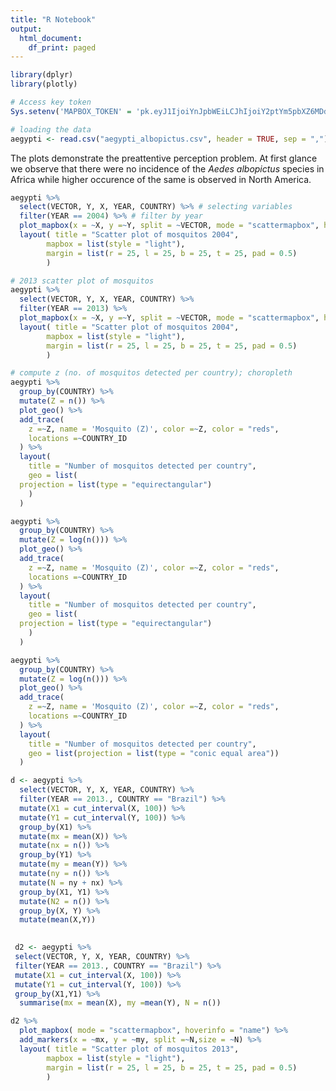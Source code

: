 ```yaml
---
title: "R Notebook"
output:
  html_document:
    df_print: paged
---
```

```r
library(dplyr)
library(plotly)
```

```r
# Access key token
Sys.setenv('MAPBOX_TOKEN' = 'pk.eyJ1IjoiYnJpbWEiLCJhIjoiY2ptYm5pbXZ6MDd1czNwcW10OHN4Y2theSJ9.SNmXpvkIL14Wn1ebhRr_ug')
```


```r
# loading the data
aegypti <- read.csv("aegypti_albopictus.csv", header = TRUE, sep = ",")
```

The plots demonstrate the preattentive perception problem. At first glance we observe that there were no incidence of the *Aedes albopictus* species in Africa while higher occurence of the same is observed in North America.
```r

aegypti %>%
  select(VECTOR, Y, X, YEAR, COUNTRY) %>% # selecting variables
  filter(YEAR == 2004) %>% # filter by year
  plot_mapbox(x = ~X, y =~Y, split = ~VECTOR, mode = "scattermapbox", hoverinfo = "name" ) %>% # scattemapbox
  layout( title = "Scatter plot of mosquitos 2004",
        mapbox = list(style = "light"),
        margin = list(r = 25, l = 25, b = 25, t = 25, pad = 0.5)
        )
```



```r
# 2013 scatter plot of mosquitos
aegypti %>%
  select(VECTOR, Y, X, YEAR, COUNTRY) %>%
  filter(YEAR == 2013) %>%
  plot_mapbox(x = ~X, y =~Y, split = ~VECTOR, mode = "scattermapbox", hoverinfo = "name" ) %>%
  layout( title = "Scatter plot of mosquitos 2004",
        mapbox = list(style = "light"),
        margin = list(r = 25, l = 25, b = 25, t = 25, pad = 0.5)
        )
```


```r
# compute z (no. of mosquitos detected per country); choropleth
aegypti %>%
  group_by(COUNTRY) %>%
  mutate(Z = n()) %>%
  plot_geo() %>%
  add_trace(
    z =~Z, name = 'Mosquito (Z)', color =~Z, color = "reds",
    locations =~COUNTRY_ID
  ) %>%
  layout(
    title = "Number of mosquitos detected per country",
    geo = list(
  projection = list(type = "equirectangular")
    )
  )

```

```r

aegypti %>%
  group_by(COUNTRY) %>%
  mutate(Z = log(n())) %>%
  plot_geo() %>%
  add_trace(
    z =~Z, name = 'Mosquito (Z)', color =~Z, color = "reds",
    locations =~COUNTRY_ID
  ) %>%
  layout(
    title = "Number of mosquitos detected per country",
    geo = list(
  projection = list(type = "equirectangular")
    )
  )
```


```r
aegypti %>%
  group_by(COUNTRY) %>%
  mutate(Z = log(n())) %>%
  plot_geo() %>%
  add_trace(
    z =~Z, name = 'Mosquito (Z)', color =~Z, color = "reds",
    locations =~COUNTRY_ID
  ) %>%
  layout(
    title = "Number of mosquitos detected per country",
    geo = list(projection = list(type = "conic equal area"))
  )
```


```r
d <- aegypti %>%
  select(VECTOR, Y, X, YEAR, COUNTRY) %>%
  filter(YEAR == 2013., COUNTRY == "Brazil") %>%
  mutate(X1 = cut_interval(X, 100)) %>%
  mutate(Y1 = cut_interval(Y, 100)) %>%
  group_by(X1) %>%
  mutate(mx = mean(X)) %>%
  mutate(nx = n()) %>%
  group_by(Y1) %>%
  mutate(my = mean(Y)) %>%
  mutate(ny = n()) %>%
  mutate(N = ny + nx) %>%
  group_by(X1, Y1) %>%
  mutate(N2 = n()) %>%
  group_by(X, Y) %>%
  mutate(mean(X,Y))
  
```


```r
 d2 <- aegypti %>%
 select(VECTOR, Y, X, YEAR, COUNTRY) %>%
 filter(YEAR == 2013., COUNTRY == "Brazil") %>%
 mutate(X1 = cut_interval(X, 100)) %>%
 mutate(Y1 = cut_interval(Y, 100)) %>% 
 group_by(X1,Y1) %>%
  summarise(mx = mean(X), my =mean(Y), N = n())
```


```r
d2 %>%
  plot_mapbox( mode = "scattermapbox", hoverinfo = "name") %>%
  add_markers(x = ~mx, y = ~my, split =~N,size = ~N) %>%
  layout( title = "Scatter plot of mosquitos 2013",
        mapbox = list(style = "light"),
        margin = list(r = 25, l = 25, b = 25, t = 25, pad = 0.5)
        )
```

